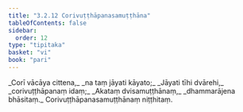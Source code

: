 ```yaml
---
title: "3.2.12 Corivuṭṭhāpanasamuṭṭhāna"
tableOfContents: false
sidebar:
  order: 12
type: "tipitaka"
basket: "vi"
book: "pari"
---
```



<DynamicBreadcrumb />

<Division number="269" book="pari" e="ch" v="5" p="163">

<Paragraph number="1145" type="verses" book="pari">
_Corī vācāya cittena,_  
_na taṃ jāyati kāyato;_  
_Jāyati tīhi dvārehi,_  
_corivuṭṭhāpanaṃ idaṃ;_  
_Akataṃ dvisamuṭṭhānaṃ,_  
_dhammarājena bhāsitaṃ._  


</Paragraph>
</Division>

<Paragraph number="1146" type="center" book="pari">
Corivuṭṭhāpanasamuṭṭhānaṃ niṭṭhitaṃ.
</Paragraph>